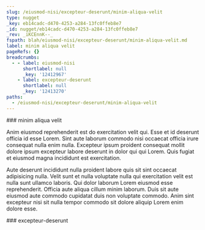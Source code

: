 ```yaml
---
slug: /eiusmod-nisi/excepteur-deserunt/minim-aliqua-velit
type: nugget
_key: eb14cadc-d470-4253-a284-13fc0ffeb8e7
_id: nugget/eb14cadc-d470-4253-a284-13fc0ffeb8e7
_rev: _iKCEnnK--_
fspath: blah/eiusmod-nisi/excepteur-deserunt/minim-aliqua-velit.md
label: minim aliqua velit
pageRefs: {}
breadcrumbs:
  - - label: eiusmod-nisi
      shortlabel: null
      _key: '12412967'
    - label: excepteur-deserunt
      shortlabel: null
      _key: '12413270'
paths:
  - /eiusmod-nisi/excepteur-deserunt/minim-aliqua-velit
---
```


<NuggetArea>
<Nugget slug="/eiusmod-nisi/excepteur-deserunt/minim-aliqua-velit" type="nugget" _key="eb14cadc-d470-4253-a284-13fc0ffeb8e7" _id="nugget/eb14cadc-d470-4253-a284-13fc0ffeb8e7" _rev="_iKCEnnK--_" fspath="blah/eiusmod-nisi/excepteur-deserunt/minim-aliqua-velit.md" label="minim aliqua velit" paths="/eiusmod-nisi/excepteur-deserunt/minim-aliqua-velit">
<NuggetBody>
### minim aliqua velit

Anim eiusmod reprehenderit est do exercitation velit qui. Esse et id deserunt officia id esse Lorem. Sint aute laborum commodo nisi occaecat officia irure consequat nulla enim nulla. Excepteur ipsum proident consequat mollit dolore ipsum excepteur labore deserunt in dolor qui qui Lorem. Quis fugiat et eiusmod magna incididunt est exercitation.

Aute deserunt incididunt nulla proident labore quis sit sint occaecat adipisicing nulla. Velit sunt et nulla voluptate nulla qui exercitation velit est nulla sunt ullamco laboris. Qui dolor laborum Lorem eiusmod esse reprehenderit. Officia aute aliqua cillum minim laborum. Duis sit aute eiusmod aute commodo cupidatat duis non voluptate commodo. Anim sint excepteur nisi sit nulla tempor commodo sit dolore aliquip Lorem enim dolore esse.

</NuggetBody>
<Breadcrumbs>
<Crumbs>
<Crumb _key="12412967" label="eiusmod-nisi" /><Crumb _key="12413270" label="excepteur-deserunt" />
</Crumbs>
</Breadcrumbs>
</Nugget>

<NuggetsInbound>
</NuggetsInbound>
<NuggetsOutbound>
</NuggetsOutbound>
</NuggetArea>
<PassagesInbound>
<Passage direction="inbound" type="passage" _key="12413270" _id="passage/12413270" _rev="_iKCEnma---" label="excepteur-deserunt" passage="excepteur-deserunt" fspath="blah/eiusmod-nisi/excepteur-deserunt" paths="/eiusmod-nisi/excepteur-deserunt" slug="/eiusmod-nisi/excepteur-deserunt">
<NuggetBody>
### excepteur-deserunt

</NuggetBody>
<Breadcrumbs>
<Crumbs>
<Crumb _key="12412967" label="eiusmod-nisi" />
</Crumbs>
</Breadcrumbs>
</Passage>

</PassagesInbound>
<PassagesOutbound>
</PassagesOutbound>